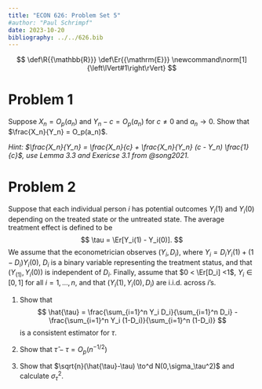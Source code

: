 ```yaml
---
title: "ECON 626: Problem Set 5"
#author: "Paul Schrimpf"
date: 2023-10-20
bibliography: ../../626.bib
---
```


$$
\def\R{{\mathbb{R}}}
\def\Er{{\mathrm{E}}}
\newcommand\norm[1]{\left\lVert#1\right\rVert}
$$


# Problem 1

Suppose $X_n = O_p(a_n)$ and $Y_n - c = O_p(a_n)$ for $c \neq 0$
and $a_n \to 0$. Show that $\frac{X_n}{Y_n} = O_p(a_n)$.

*Hint: $\frac{X_n}{Y_n} = \frac{X_n}{c} + \frac{X_n}{Y_n} (c - Y_n) \frac{1}{c}$, use Lemma 3.3 and Exericse 3.1 from @song2021.*

# Problem 2

Suppose that each individual person $i$ has potential outcomes $Y_i(1)$ and $Y_i(0)$ depending on the treated state or the untreated state. The average treatment effect is defined to be
$$
	\tau = \Er[Y_i(1) - Y_i(0)].
$$
We assume that the econometrician observes $(Y_i,D_i)$, where $Y_i = D_i Y_i(1) + (1 - D_i)Y_i(0)$, $D_i$ is a binary variable representing the treatment status, and that $(Y_(1),Y_i(0))$ is independent of $D_i$. Finally, assume that $0 < \Er[D_i] <1$, $Y_i \in [0,1]$ for all $i =1,...,n$, and that $(Y_i(1),Y_i(0),D_i)$ are i.i.d. across $i$'s.

1. Show that
$$
\hat{\tau} = \frac{\sum_{i=1}^n Y_i D_i}{\sum_{i=1}^n D_i} - \frac{\sum_{i=1}^n Y_i (1-D_i)}{\sum_{i=1}^n (1-D_i)}
$$
is a consistent estimator for $\tau$.

2. Show that $\hat{\tau} - \tau = O_p(n^{-1/2})$

3. Show that $\sqrt{n}(\hat{\tau}-\tau) \to^d N(0,\sigma_\tau^2)$ and calculate $\sigma_\tau^2$.
